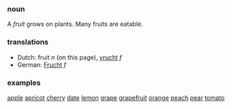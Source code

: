 ===noun===
A ''fruit'' grows on plants. Many fruits are eatable.

===translations===
*Dutch: fruit ''n'' (on this page), [[vrucht]] ''f''
*German: [[Frucht]] ''f''

===examples===
[[Apple|apple]]
[[apricot]]
[[cherry]]
[[date]]
[[lemon]]
[[grape]]
[[grapefruit]]
[[orange]]
[[peach]]
[[pear]]
[[tomato]]